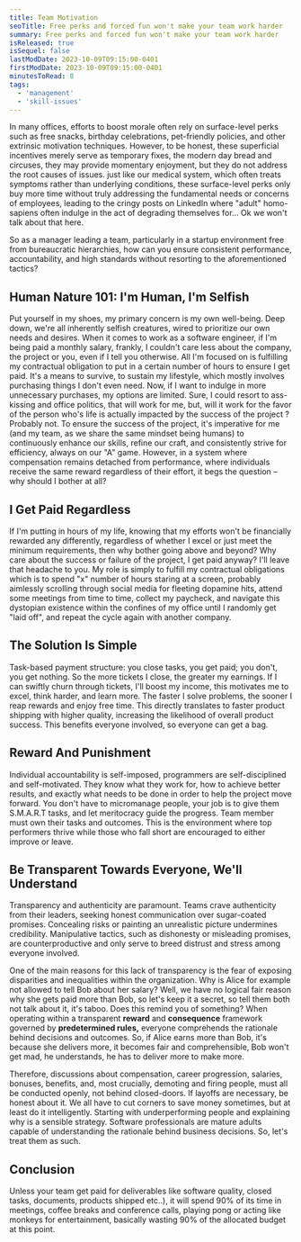```yaml
---
title: Team Motivation
seoTitle: Free perks and forced fun won't make your team work harder
summary: Free perks and forced fun won't make your team work harder
isReleased: true
isSequel: false
lastModDate: 2023-10-09T09:15:00-0401
firstModDate: 2023-10-09T09:15:00-0401
minutesToRead: 8
tags:
  - 'management'
  - 'skill-issues'
---
```

<C>
In many offices, efforts to boost morale often rely on surface-level perks such as free snacks, birthday celebrations, pet-friendly policies, and other extrinsic motivation techniques. However, to be honest, these superficial incentives merely serve as temporary fixes, the modern day  <L href="https://en.wikipedia.org/wiki/Bread_and_circuses">bread and circuses,</L> they may provide momentary enjoyment, but they do not address the root causes of issues. just like our medical system, which often treats symptoms rather than underlying conditions, these surface-level perks only buy more time without truly addressing the fundamental needs or concerns of employees, leading to the <L href="https://www.youtube.com/results?search_query=linkedin+corporate+cringe">cringy</L> posts on LinkedIn where "adult" <L href="https://en.wikipedia.org/wiki/Human">homo-sapiens</L> often indulge in the act of degrading themselves for... Ok we won't talk about that here. 
</C>


<C>

So as a manager leading a team, particularly in a startup environment free from bureaucratic hierarchies, how can you ensure consistent performance, accountability, and high standards without resorting to the aforementioned tactics?
</C>

<H2>Human Nature 101: I'm Human, I'm Selfish </H2>

<C>
Put yourself in my shoes, my primary concern is my own well-being. Deep down, we're all inherently selfish creatures, wired to prioritize our own needs and desires. When it comes to work as a software engineer, if I'm being paid a monthly salary, frankly, I couldn't care less about the company, the project or you, even if I tell you otherwise. All I'm focused on is fulfilling my contractual obligation to put in a certain number of hours to ensure I get paid. It's a means to survive, to sustain my lifestyle, which mostly involves purchasing things I don't even need.
</C>


<C>
Now, if I want to indulge in more unnecessary purchases, my options are limited. Sure, I could resort to ass-kissing and office politics, that will work for me, but, will it work for the favor of the person who's life is actually impacted by the success of the project ? Probably not.
</C>

<C>
To ensure the success of the project, it's imperative for me (and my team, as we share the same mindset being humans) to continuously enhance our skills, refine our craft, and consistently strive for efficiency, always on our "A" game. However, in a system where compensation remains detached from performance, where individuals receive the same reward regardless of their effort, it begs the question – why should I bother at all?
</C>

<H2>I Get Paid Regardless</H2>

<C>
If I'm putting in <L href="https://zachholman.com/posts/how-github-works-hours/">hours</L> of my life, knowing that my efforts won't be financially rewarded any differently, regardless of whether I excel or just meet the minimum requirements, then why bother going above and beyond? Why care about the success or failure of the project, I get paid anyway? I'll leave that headache to you. My role is simply to fulfill my contractual obligations which is to spend "x" number of hours staring at a screen, probably aimlessly scrolling through social media for fleeting dopamine hits, attend some meetings from time to time, collect my paycheck, and navigate this dystopian existence within the confines of my office until I randomly get "laid off", and repeat the cycle again with another company.


</C>

<H2>The Solution Is Simple</H2>

<C>
 Task-based payment structure: you close <L href="/services/glossary#tickets">tasks,</L> you get paid; you don't, you get nothing. 
</C>

<C>
So the more tickets I close, the greater my earnings. If I can swiftly churn through tickets, I'll boost my income, this motivates me to excel, think harder, and learn more. The faster I solve problems, the sooner I reap rewards and enjoy free time. This directly translates to faster product shipping with higher <L href="/blog/software-quality">quality,</L> increasing the likelihood of overall product success. This benefits everyone involved,  so everyone can <L href="https://youtu.be/k6eTY-ayPaE?si=xTJ0AMNhbegfyx7k&t=13">get a bag</L>.
</C>

<H2>Reward And Punishment </H2>
<C>
Individual accountability is self-imposed, programmers are self-disciplined and self-motivated. They know what they work for, how to achieve better results, and exactly what needs to be done in order to help the project move forward. You don't have to <L href="/blog/micro-management">micromanage</L> people, your job is to give them <L href="https://www.atlassian.com/blog/productivity/how-to-write-smart-goals#:~:text=The%20SMART%20in%20SMART%20goals,within%20a%20certain%20time%20frame">S.M.A.R.T</L> tasks, and let meritocracy guide the progress. Team member must own their tasks and outcomes. This is the environment where top performers thrive while those who fall short are encouraged to either improve or leave. 
</C>
<H2>Be Transparent Towards Everyone, We'll Understand </H2>
<C>
Transparency and authenticity are paramount. Teams crave authenticity from their leaders, seeking honest communication over sugar-coated promises. Concealing risks or painting an unrealistic picture undermines credibility. Manipulative tactics, such as dishonesty or misleading promises, are counterproductive and only serve to breed distrust and stress among everyone involved.
</C>
<C>

One of the main reasons for this lack of <L href='/services/transparency'>transparency</L> is the fear of exposing disparities and inequalities within the organization. Why is Alice for example not allowed to tell Bob about her salary? Well, we have no logical fair reason why she gets paid more than Bob, so let's keep it a secret, so tell them both not talk about it, it's taboo. Does this remind you of <L href="https://www.britannica.com/question/What-is-the-difference-between-totalitarianism-and-authoritarianism">something?</L>
</C>
<C>
When operating within a transparent **reward** and **consequence** framework governed by **predetermined rules,** everyone comprehends the rationale behind decisions and outcomes. So, if Alice earns more than Bob, it's because she delivers more, it becomes fair and comprehensible, Bob won't get mad, he understands, he has to deliver more to make more. 
</C>

<C>
Therefore, discussions about compensation, career progression, salaries, bonuses, benefits, and, most crucially, demoting and firing people, must all be conducted openly, not behind closed-doors.
</C>


<C>
If layoffs are necessary, be honest about it. We all have to cut corners to save money sometimes, but at least do it intelligently. Starting with underperforming people and explaining why is a sensible strategy. Software professionals are mature adults capable of understanding the rationale behind business decisions. So, let's treat them as such.
</C>

<H2 id="conclusion">Conclusion</H2>
<C>
Unless your team get paid for deliverables like <L href="/blog/software-quality">software quality</L>, closed <L href="/services/glossary#tickets">tasks,</L> documents, products shipped etc..), it will spend 90% of its time in meetings, coffee breaks and conference calls, playing pong or acting like monkeys for entertainment, basically wasting 90% of the allocated budget at this point.
</C>